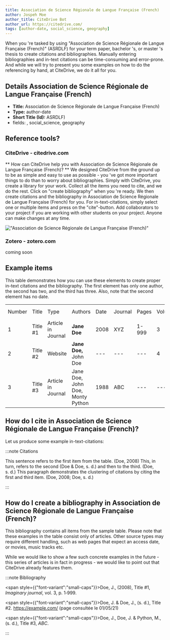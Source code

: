 ```yaml
---
title: Association de Science Régionale de Langue Française (French)
author: Jospeh Moe
author_title: CiteDrive Bot
author_url: https://citedrive.com/
tags: [author-date, social_science, geography]
---
```


When you 're tasked by using "Association de Science Régionale de Langue Française (French)" (ASRDLF) for your term paper, bachelor 's, or master 's thesis to create citations and bibliographies.
Manually entering bibliographies and in-text citations can be time-consuming and error-prone. And while we will try to present you some examples on how to do the referencing by hand, at CiteDrive, we do it all for you.

## Details  Association de Science Régionale de Langue Française (French)
* **Title:** Association de Science Régionale de Langue Française (French)
* **Type:** author-date
* **Short Title (Id):** ASRDLF)
* fields: , social_science, geography

## Reference tools?
### CiteDrive - citedrive.com
** How can CiteDrive help you with Association de Science Régionale de Langue Française (French)? **
We designed CiteDrive from the ground up to be as simple and easy to use as possible - you 've got more important things to do than to worry about bibliographies. Simply with CiteDrive, you create a library for your work. Collect all the items you need to cite, and we do the rest. Click on "create bibliography" when you 're ready. We then create citations and the bibliography in Association de Science Régionale de Langue Française (French) for you. For in-text-citations, simply select one or multiple items and press on the "cite"-button. Add collaborators to your project if you are working with other students on your project. Anyone can make changes at any time.


!["Association de Science Régionale de Langue Française (French)"](images/association-de-science-regionale-de-langue-francaise-french.svg "Choose Association de Science Régionale de Langue Française (French) in the CiteDrive App")

### Zotero - zotero.com

coming soon

## Example items

This table demonstrates how you can use these elements to create proper in-text citations and the bibliography. The first element has only one author, the second has two, and the third has three. Also, note that the second element has no date.


<table>
  <tr>
   <td>Number
   </td>
   <td>Title
   </td>
   <td>Type
   </td>
   <td>Authors
   </td>
   <td>Date
   </td>
   <td>Journal
   </td>
   <td>Pages
   </td>
   <td>Volume
   </td>
   <td>Issue
   </td>
   <td>Access Date
   </td>
  </tr>
  <tr>
   <td>1
   </td>
   <td>Title #1
   </td>
   <td>Article in Journal
   </td>
   <td><strong>Jane Doe</strong>
   </td>
   <td>2008
   </td>
   <td>XYZ
   </td>
   <td>1-999
   </td>
   <td>3
   </td>
   <td>2
   </td>
   <td>--
   </td>
  </tr>
  <tr>
   <td>
2
   </td>
   <td>Title #2
   </td>
   <td>Website
   </td>
   <td><strong>Jane Doe, </strong>John Doe
   </td>
   <td>---
   </td>
   <td>---
   </td>
   <td>---
   </td>
   <td>4
   </td>
   <td>---
   </td>
   <td>2020-05-01
   </td>
  </tr>
  <tr>
   <td>3
   </td>
   <td>Title #3
   </td>
   <td>Article in Journal
   </td>
   <td>Jane Doe, John Doe, Monty Python
   </td>
   <td>1988
   </td>
   <td>ABC
   </td>
   <td>---
   </td>
   <td>---
   </td>
   <td>16
   </td>
   <td>---
   </td>
  </tr>
</table>



## How do I cite in  Association de Science Régionale de Langue Française (French)?

Let us produce some example in-text-citations:

:::note Citations


This sentence refers to the first item from the table. (Doe, 2008) This, in turn, refers to the second (Doe &amp; Doe, s. d.)
and then to the third.  (Doe, s. d.)
This paragraph demonstrates the clustering of citations by citing the first and third item. (Doe, 2008; Doe, s. d.)

:::

## How do I create a bibliography in Association de Science Régionale de Langue Française (French)?

This bibliography contains all items from the sample table. Please note that these examples in the table consist only of articles. Other source types may require different handling, such as web pages that expect an access date, or movies, music tracks etc.

While we would like to show a few such concrete examples in the future - this series of articles is in fact in progress - we would like to point out that CiteDrive already features them.

:::note Bibliography

<span style={{"font-variant":"small-caps"}}>Doe, J.</span>,  (2008),  Title #1, <i>Imaginary journal</i>, vol. 3, p. 1‑999.

<span style={{"font-variant":"small-caps"}}>Doe, J. &amp; Doe, J.</span>,  (s. d.),  Title #2. https://example.com/ (page consultée le 01/05/21)

<span style={{"font-variant":"small-caps"}}>Doe, J., Doe, J. &amp; Python, M.</span>,  (s. d.),  Title #3, <i>ABC</i>.



:::


        